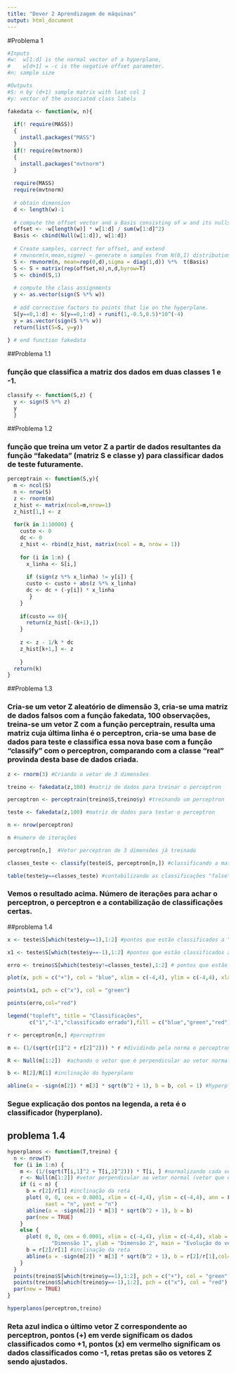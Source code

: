 ---
title: "Dever 2 Aprendizagem de máquinas"
output: html_document
---

#Problema 1

```{r}
#Inputs
#w:  w[1:d] is the normal vector of a hyperplane, 
#    w[d+1] = -c is the negative offset parameter. 
#n: sample size

#Outputs
#S: n by (d+1) sample matrix with last col 1
#y: vector of the associated class labels

fakedata <- function(w, n){
  
  if(! require(MASS))
  {
    install.packages("MASS")
  }
  if(! require(mvtnorm))
  {
    install.packages("mvtnorm")
  }
  
  require(MASS)
  require(mvtnorm)
  
  # obtain dimension
  d <- length(w)-1
  
  # compute the offset vector and a Basis consisting of w and its nullspace
  offset <- -w[length(w)] * w[1:d] / sum(w[1:d]^2)
  Basis <- cbind(Null(w[1:d]), w[1:d])	 
  
  # Create samples, correct for offset, and extend
  # rmvnorm(n,mean,sigme) ~ generate n samples from N(0,I) distribution
  S <- rmvnorm(n, mean=rep(0,d),sigma = diag(1,d)) %*%  t(Basis) 
  S <- S + matrix(rep(offset,n),n,d,byrow=T)
  S <- cbind(S,1)
  
  # compute the class assignments
  y <- as.vector(sign(S %*% w))
  
  # add corrective factors to points that lie on the hyperplane.
  S[y==0,1:d] <- S[y==0,1:d] + runif(1,-0.5,0.5)*10^(-4)
  y = as.vector(sign(S %*% w))
  return(list(S=S, y=y))
  
} # end function fakedata
```

##Problema 1.1

### função que classifica a matriz dos dados em duas classes 1 e -1.

``` {r}
classify <- function(S,z) {
  y <- sign(S %*% z)
  y
  }
```

##Problema 1.2

### função que treina um vetor Z a partir de dados resultantes da função "fakedata" (matriz S e classe y) para classificar dados de teste futuramente.

``` {r}
perceptrain <- function(S,y){
  m <- ncol(S)
  n <- nrow(S)
  z <- rnorm(m)
  z_hist <- matrix(ncol=m,nrow=1)
  z_hist[1,] <- z
  
  for(k in 1:10000) {
    custo <- 0
    dc <- 0
    z_hist <- rbind(z_hist, matrix(ncol = m, nrow = 1))
    
    for (i in 1:n) {
      x_linha <- S[i,]
      
      if (sign(z %*% x_linha) != y[i]) {
      custo <- custo + abs(z %*% x_linha)
      dc <- dc + (-y[i]) * x_linha
       }
    }
    
    if(custo == 0){
      return(z_hist[-(k+1),])
    }
    
    z <- z - 1/k * dc
    z_hist[k+1,] <- z
    
    }
  return(k)
}
```

##Problema 1.3

### Cria-se um vetor Z aleatório de dimensão 3, cria-se uma matriz de dados falsos com a função fakedata, 100 observações, treina-se um vetor Z com a função perceptrain, resulta uma matriz cuja última linha é o perceptron, cria-se uma base de dados para teste e classifica essa nova base com a função "classify" com o perceptron, comparando com a classe "real" provinda desta base de dados criada.

```{r}
z <- rnorm(3) #Criando o vetor de 3 dimensões

treino <- fakedata(z,100) #matriz de dados para treinar o perceptron

perceptron <- perceptrain(treino$S,treino$y) #treinando um perceptron

teste <- fakedata(z,100) #matriz de dados para testar o perceptron

n <- nrow(perceptron)

n #numero de iterações

perceptron[n,]  #Vetor perceptron de 3 dimensões já treinado

classes_teste <- classify(teste$S, perceptron[n,]) #classificando a matriz de dados teste 

table(teste$y==classes_teste) #contabilizando as classificações "false"=má classificados "true"=corretamente classificados
```

### Vemos o resultado acima. Número de iterações para achar o perceptron, o perceptron e a contabilização de classificações certas.

##problema 1.4

```{r}
x <- teste$S[which(teste$y==1),1:2] #pontos que estão classificados a "direita"

x1 <- teste$S[which(teste$y==-1),1:2] #pontos que estão classificados a "esquerda"

erro <- treino$S[which(teste$y!=classes_teste),1:2] # pontos que estão mal classificados

plot(x, pch = c("+"), col = "blue", xlim = c(-4,4), ylim = c(-4,4), xlab = "Dimensão 1", ylab = "Dimensão 2", main = "Hyperplano classificador perceptron")

points(x1, pch = c("x"), col = "green")

points(erro,col="red")

legend("topleft", title = "Classificações", 
       c("1","-1","classificado errado"),fill = c("blue","green","red"),cex=.5,bty="n",inset=.02)

r <- perceptron[n,] #perceptron

m <- (1/(sqrt(r[1]^2 + r[2]^2))) * r #dividindo pela norma o perceptron

R <- Null(m[1:2])  #achando o vetor que é perpendicular ao vetor normal achado pelo perceptron

b <- R[2]/R[1] #inclinação do hyperplano

abline(a = -sign(m[2]) * m[3] * sqrt(b^2 + 1), b = b, col = 1) #hyperplano

```

### Segue explicação dos pontos na legenda, a reta é o classificador (hyperplano).

## problema 1.4

```{r}
hyperplanos <- function(T,treino) {
  n <- nrow(T)
  for (i in 1:n) {
    m <- (1/(sqrt(T[i,1]^2 + T[i,2]^2))) * T[i, ] #normalizando cada vetor V
    r <- Null(m[1:2]) #vetor perpendicular ao vetor normal (vetor que é orthogonal ao vetor normal, ou seja perpendicular)
    if (i < n) {
      b = r[2]/r[1] #inclinação da reta
      plot( 0, 0, cex = 0.0001, xlim = c(-4,4), ylim = c(-4,4), ann = F,
            xaxt = "n", yaxt = "n")
      abline(a = -sign(m[2]) * m[3] * sqrt(b^2 + 1), b = b)
      par(new = TRUE)
    }
    else {
      plot( 0, 0, cex = 0.0001, xlim = c(-4,4), ylim = c(-4,4), xlab = 
              "Dimensão 1", ylab = "Dimensão 2", main = "Evolução do vetor Z")
      b = r[2]/r[1] #inclinação da reta
      abline(a = -sign(m[2]) * m[3] * sqrt(b^2 + 1), b = r[2]/r[1],col="blue")
    }
  }
  points(treino$S[which(treino$y==1),1:2], pch = c("+"), col = "green")
  points(treino$S[which(treino$y==-1),1:2], pch = c("x"), col = "red")
  par(new = TRUE)
}

hyperplanos(perceptron,treino)
```

### Reta azul indica o último vetor Z correspondente ao perceptron, pontos (+) em verde significam os dados classificados como +1, pontos (x) em vermelho significam os dados classificados como -1, retas pretas são os vetores Z sendo ajustados.

